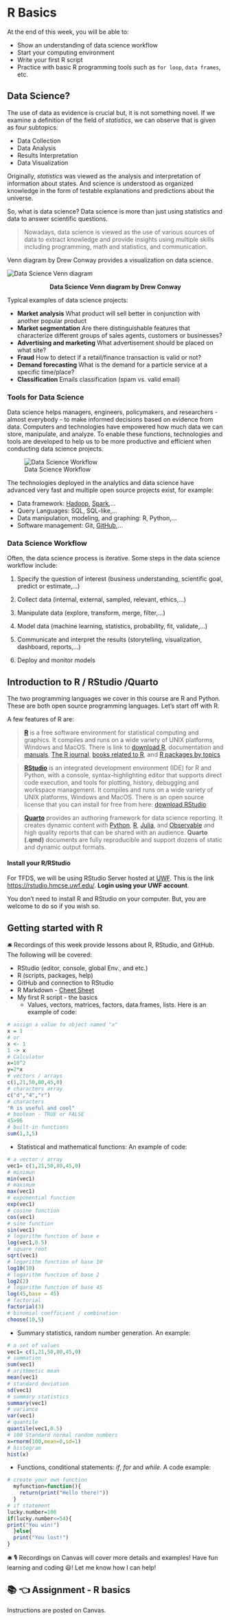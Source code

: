 # R Basics {.unnumbered}

At the end of this week, you will be able to:

-   Show an understanding of data science workflow
-   Start your computing environment
-   Write your first R script
-   Practice with basic R programming tools such as `for loop`, `data frames`, etc.

## Data Science? {.unnumbered}

<!-- ![](img/DSTools.pdf){width=15in,height=10in} -->

The use of data as evidence is crucial but, it is not something novel. If we examine a definition of the field of *statistics*, we can observe that is given as four subtopics:

-   Data Collection
-   Data Analysis
-   Results Interpretation
-   Data Visualization

Originally, *statistics* was viewed as the analysis and interpretation of information about states. And science is understood as organized knowledge in the form of testable explanations and predictions about the universe.

So, what is data science? Data science is more than just using statistics and data to answer scientific questions.

> Nowadays, data science is viewed as the use of various sources of data to extract knowledge and provide insights using multiple skills including programming, math and statistics, and communication.

Venn diagram by Drew Conway provides a visualization on data science.

<p align="center">

</figure>

![](/img/DSvenn.png){alt="Data Science Venn diagram" fig-alt="Data Science Venn diagram"}

<figcaption align="center">

<b>Data Science Venn diagram by Drew Conway</b>

</figcaption>

</figure>

</p>

Typical examples of data science projects:

-   **Market analysis** What product will sell better in conjunction with another popular product
-   **Market segmentation** Are there distinguishable features that characterize different groups of sales agents, customers or businesses?
-   **Advertising and marketing** What advertisement should be placed on what site?
-   **Fraud** How to detect if a retail/finance transaction is valid or not?
-   **Demand forecasting** What is the demand for a particle service at a specific time/place?
-   **Classification** Emails classification (spam vs. valid email)

### Tools for Data Science {.unnumbered}

Data science helps managers, engineers, policymakers, and researchers - almost everybody - to make informed decisions based on evidence from data. Computers and technologies have empowered how much data we can store, manipulate, and analyze. To enable these functions, technologies and tools are developed to help us to be more productive and efficient when conducting data science projects.

![Data Science Workflow](/img/DSWorkflow.png){alt="Data Science Workflow"}

The technologies deployed in the analytics and data science have advanced very fast and multiple open source projects exist, for example:

-   Data framework: [Hadoop](https://hadoop.apache.org/){target="_blank"}, [Spark](https://spark.apache.org/){target="_blank"},...
-   Query Languages: SQL, SQL-like,...
-   Data manipulation, modeling, and graphing: R, Python,...
-   Software management: Git, [GitHub](https://github.com/){target="_blank"},...

### Data Science Workflow {.unnumbered}

Often, the data science process is iterative. Some steps in the data science workflow include:

1.  Specify the question of interest (business understanding, scientific goal, predict or estimate,...)

2.  Collect data (internal, external, sampled, relevant, ethics,...)

3.  Manipulate data (explore, transform, merge, filter,...)

4.  Model data (machine learning, statistics, probability, fit, validate,...)

5.  Communicate and interpret the results (storytelling, visualization, dashboard, reports,...)

6.  Deploy and monitor models

## Introduction to R / RStudio /Quarto {.unnumbered}

The two programming languages we cover in this course are R and Python. These are both open source programming languages. Let's start off with R.

A few features of R are:

> [**R**](https://www.r-project.org/) is a free software environment for statistical computing and graphics. It compiles and runs on a wide variety of UNIX platforms, Windows and MacOS. There is link to [download R](https://cran.r-project.org/mirrors.html){target="_blank"}, documentation and [manuals](https://cran.r-project.org/manuals.html){target="_blank"}, [The R journal](https://journal.r-project.org/){target="_blank"}, [books related to R](https://www.r-project.org/doc/bib/R-books.html){target="_blank"}, and [R packages by topics](https://cran.r-project.org/web/views/){target="_blank"}

> [**RStudio**](https://posit.co/) is an integrated development environment (IDE) for R and Python, with a console, syntax-highlighting editor that supports direct code execution, and tools for plotting, history, debugging and workspace management. It compiles and runs on a wide variety of UNIX platforms, Windows and MacOS. There is an open source license that you can install for free from here: [download RStudio](https://posit.co/download/rstudio-desktop/){target="_blank"}

> [**Quarto**](https://quarto.org/) provides an authoring framework for data science reporting. It creates dynamic content with [Python](https://quarto.org/docs/computations/python.html), [R](https://quarto.org/docs/computations/r.html), [Julia](https://quarto.org/docs/computations/julia.html), and [Observable](https://quarto.org/docs/computations/ojs.html) and high quality reports that can be shared with an audience. **Quarto (.qmd)** documents are fully reproducible and support dozens of static and dynamic output formats.

#### Install your R/RStudio {.unnumbered}

For TFDS, we will be using RStudio Server hosted at [UWF](https://uwf.edu){target="_blank"}. This is the link [https://rstudio.hmcse.uwf.edu/](https://rstudio.hmcse.uwf.edu/){target="_blank"}. **Login using your UWF account**.

You don't need to install R and RStudio on your computer. But, you are welcome to do so if you wish so.

## Getting started with R {.unnumbered}

🛎️ Recordings of this week provide lessons about R, RStudio, and GitHub. The following will be covered:

-   RStudio (editor, console, global Env., and etc.)
-   R (scripts, packages, help)
-   GitHub and connection to RStudio
-   R Markdown - [Cheet Sheet](https://www.markdownguide.org/cheat-sheet/){target="_blank"}
-   My first R script - the basics
    -   Values, vectors, matrices, factors, data.frames, lists. Here is an example of code:

```r
# assign a value to object named "x"
x = 1
# or
x <- 1
1 -> x  
# Calculator 
x=10^2
y=2*x
# vectors / arrays
c(1,21,50,80,45,0)
# characters array
c("d","4","r")
# characters
"R is useful and cool"
# boolean - TRUE or FALSE
45>96
# built-in functions
sum(1,3,5)
```

-   Statistical and mathematical functions: An example of code:

```r
# a vector / array
vec1= c(1,21,50,80,45,0)
# minimun
min(vec1)
# maximum
max(vec1)
# exponential function
exp(vec1)
# cosine function
cos(vec1)
# sine function
sin(vec1)
# logarithm function of base e
log(vec1,0.5)
# square root
sqrt(vec1)
# logarithm function of base 10
log10(10)
# logarithm function of base 2
log2(2)
# logarithm function of base 45
log(45,base = 45)
# factorial
factorial(3)
# binomial coefficient / combination
choose(10,5)

```

-   Summary statistics, random number generation. An example:

```r
# a set of values
vec1= c(1,21,50,80,45,0)
# summation
sum(vec1)
# arithmetic mean
mean(vec1)
# standard deviation
sd(vec1)
# summary statistics
summary(vec1)
# variance
var(vec1)
# quantile
quantile(vec1,0.5)
# 100 Standard normal random numbers
x=rnorm(100,mean=0,sd=1)
# histogram
hist(x)

```

-   Functions, conditional statements: *if*, *for* and *while*. A code example:

```r
# create your own function
  myfunction=function(){
    return(print("Hello there!"))
  }
# if statement
lucky.number=100
if(lucky.number<=54){
print("You win!")
  }else{
  print("You lost!")
}

```

🛎 🎙️ Recordings on Canvas will cover more details and examples! Have fun learning and coding 😃! Let me know how I can help!

## 📚 👈 Assignment - R basics {.unnumbered}

Instructions are posted on Canvas.
